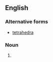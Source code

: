 ==English==

===Alternative forms===
* [[tetrahedra]]

===Noun===
{{head|en|noun plural form}}

# {{plural of|tetrahedron|lang=en}}